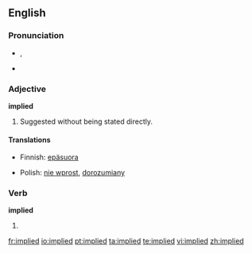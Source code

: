 ==English==

===Pronunciation===
*{{IPA|/ɪmˈplaɪd/}}, {{IPA|/Im"plaId/}}
*{{audio|en-us-implied.ogg|Audio (US)}}


===Adjective===
'''implied'''

# Suggested without being stated directly.

====Translations====
{{top}}
*Finnish: [[epäsuora]]
{{mid}}
*Polish: [[nie wprost]], [[dorozumiany]] {{m}}
{{bottom}}

===Verb===
'''implied'''

# {{past of|imply}}

[[fr:implied]]
[[io:implied]]
[[pt:implied]]
[[ta:implied]]
[[te:implied]]
[[vi:implied]]
[[zh:implied]]